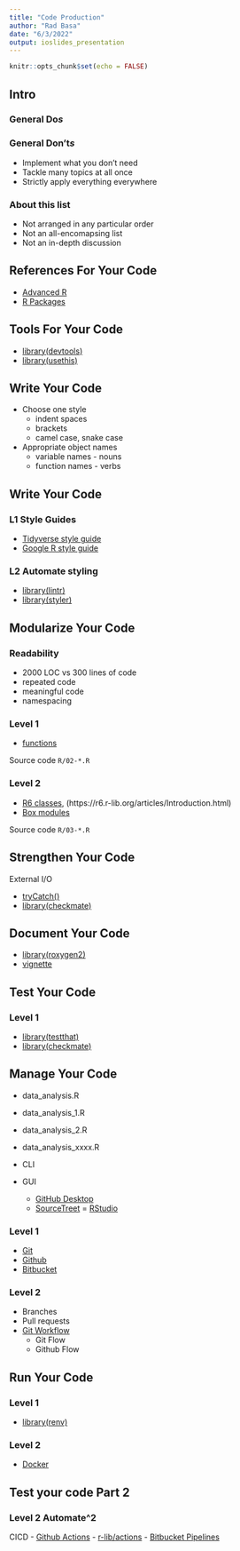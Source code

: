 ```yaml
---
title: "Code Production"
author: "Rad Basa"
date: "6/3/2022"
output: ioslides_presentation
---
```


```r
knitr::opts_chunk$set(echo = FALSE)
```

## Intro

### General Do*s*

### General Don't*s*
- Implement what you don't need
- Tackle many topics at all once
- Strictly apply everything everywhere

### About this list

- Not arranged in any particular order
- Not an all-encomapsing list
- Not an in-depth discussion

## References For Your Code

- [Advanced R](https://adv-r.hadley.nz)
- [R Packages](https://r-pkgs.org)

## Tools For Your Code

- [library(devtools)](https://devtools.r-lib.org)
- [library(usethis)](https://usethis.r-lib.org/index.html)

## Write Your Code

- Choose one style
  - indent spaces
  - brackets
  - camel case, snake case
- Appropriate object names
  - variable names - nouns
  - function names - verbs

## Write Your Code

### **L1** Style Guides

- [Tidyverse style guide](https://style.tidyverse.org)
- [Google R style guide](https://google.github.io/styleguide/Rguide.html)

### **L2** Automate styling

- [library(lintr)](https://lintr.r-lib.org)
- [library(styler)](https://styler.r-lib.org)

## Modularize Your Code

### Readability

- 2000 LOC vs 300 lines of code
- repeated code
- meaningful code
- namespacing

### Level 1

- [functions](https://adv-r.hadley.nz/functions.html)

Source code `R/02-*.R`

### Level 2

- [R6 classes](https://adv-r.hadley.nz/r6.html), (https://r6.r-lib.org/articles/Introduction.html)
- [Box modules](https://klmr.me/box/)

Source code `R/03-*.R`

## Strengthen Your Code

External I/O

- [tryCatch()](https://adv-r.hadley.nz/conditions.html)
- [library(checkmate)](https://mllg.github.io/checkmate)

## Document Your Code

- [library(roxygen2)](https://roxygen2.r-lib.org)
- [vignette](https://r-pkgs.org/vignettes.html)

## Test Your Code

### Level 1

- [library(testthat)](https://testthat.r-lib.org)
- [library(checkmate)](https://mllg.github.io/checkmate)

## Manage Your Code

- data_analysis.R
- data_analysis_1.R
- data_analysis_2.R
- data_analysis_xxxx.R

- CLI
- GUI
  - [GitHub Desktop](https://desktop.github.com/)
  - [SourceTreet](https://www.sourcetreeapp.com/)
  = [RStudio](https://support.rstudio.com/hc/en-us/articles/200532077-Version-Control-with-Git-and-SVN)

### Level 1
- [Git](https://git-scm.com/doc)
- [Github](https://github.com)
- [Bitbucket](https://bitbucket.org)

### Level 2
- Branches
- Pull requests
- [Git Workflow](https://www.gitkraken.com/learn/git/git-flow)
  - Git Flow
  - Github Flow

## Run Your Code

### Level 1

- [library(renv)](https://rstudio.github.io/renv/)

### Level 2

- [Docker](https://www.docker.com/get-started/)

## Test your code Part 2

### Level 2 Automate\^2

CICD
- [Github Actions](https://docs.github.com/en/actions)
  - [r-lib/actions](https://github.com/r-lib/actions)
  - [Bitbucket Pipelines](https://support.atlassian.com/bitbucket-cloud/docs/get-started-with-bitbucket-pipelines/)
